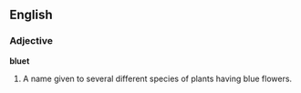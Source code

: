 ==English==

===Adjective===

'''bluet'''

#A name given to several different species of plants having blue flowers.